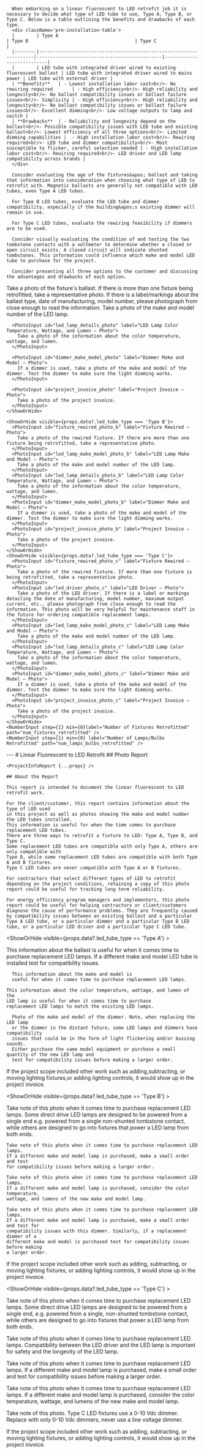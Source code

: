 
<Tabs>
  <Tab eventKey="pre-installation" title="Pre-Installation">

      When embarking on a linear fluorescent to LED retrofit job it is necessary to decide what type of LED tube to use, Type A, Type B, or Type C. Below is a table outlining the benefits and drawbacks of each type.
      <div className='pre-installation-table'>
      |        | Type A                                                             | Type B                                       | Type C                    |
      |--------|--------------------------------------------------------------------|----------------------------------------------|---------------------------|
      |        | LED tube with integrated driver wired to existing fluorescent ballast | LED tube with integrated driver wired to mains power | LED tube with external driver |
      | **Benefits**   | - Lowest installation labor cost<br/>- No rewiring required       | - High efficiency<br/>- High reliability and longevity<br/>- No ballast compatibility issues or ballast failure issues<br/>- Simplicity | - High efficiency<br/>- High reliability and longevity<br/>- No ballast compatibility issues or ballast failure issues<br/>- Excellent dimming<br/>- Low voltage outputs to lamp and switch |
      | **Drawbacks**  | - Reliability and longevity depend on the ballast<br/>- Possible compatibility issues with LED tube and existing ballast<br/>- Lowest efficiency of all three options<br/>- Limited dimming capabilities |  - High installation labor cost<br/>- Rewiring required<br/>- LED tube and dimmer compatibility<br/>- Most susceptible to flicker, careful selection needed | - High installation labor cost<br/>- Rewiring required<br/>- LED driver and LED lamp compatibility across brands |
      </div>

      Consider evaluating the age of the fixtures&apos; ballast and taking that information into consideration when choosing what type of LED to retrofit with. Magnetic ballasts are generally not compatible with LED tubes, even Type A LED tubes.

      For Type B LED tubes, evaluate the LED tube and dimmer compatibility, especially if the building&apos;s existing dimmer will remain in use.

      For Type C LED tubes, evaluate the rewiring feasibility if dimmers are to be used.

      Consider visually evaluating the condition of and testing the two tombstone contacts with a voltmeter to determine whether a closed or open circuit exists. A closed circuit will indicate shunted tombstones. This information could influence which make and model LED tube to purchase for the project.

      Consider presenting all three options to the customer and discussing the advantages and drawbacks of each option.

  </Tab>

  <Tab eventKey="installation" title="Installation">
    <DateInput label="Installation Date" path="install_date" />
    <Radio label="LED Tube Type" options={['Type A', 'Type B', 'Type C']} path="led_tube_type" />
    <ShowOrHide visible={props.data?.led_tube_type === 'Type A'}>
      <PhotoInput id="fixture_ballast_photo" label="Fixture Ballast – Photo">
        Take a photo of the fixture&apos;s ballast. If there is more than one fixture being retrofitted,
        take a representative photo. If there is a label/markings about the ballast type,
        date of manufacturing, model number,
        please photograph from close enough to read the information.
      </PhotoInput>
      <PhotoInput id="led_lamp_make_model_photo" label="LED Lamp Make and Model – Photo">
        Take a photo of the make and model number of the LED lamp.
      </PhotoInput>

      <PhotoInput id="led_lamp_details_photo" label="LED Lamp Color Temperature, Wattage, and Lumen – Photo">
        Take a photo of the information about the color temperature, wattage, and lumen.
      </PhotoInput>

      <PhotoInput id="dimmer_make_model_photo" label="Dimmer Make and Model – Photo">
        If a dimmer is used, take a photo of the make and model of the dimmer. Test the dimmer to make sure the light dimming works.
      </PhotoInput>

      <PhotoInput id="project_invoice_photo" label="Project Invoice – Photo">
        Take a photo of the project invoice.
      </PhotoInput>
    </ShowOrHide>

    <ShowOrHide visible={props.data?.led_tube_type === 'Type B'}>
      <PhotoInput id="fixture_rewired_photo_b" label="Fixture Rewired – Photo">
        Take a photo of the rewired fixture. If there are more than one fixture being retrofitted, take a representative photo.
      </PhotoInput>
      <PhotoInput id="led_lamp_make_model_photo_b" label="LED Lamp Make and Model – Photo">
        Take a photo of the make and model number of the LED lamp.
      </PhotoInput>
      <PhotoInput id="led_lamp_details_photo_b" label="LED Lamp Color Temperature, Wattage, and Lumen – Photo">
        Take a photo of the information about the color temperature, wattage, and lumen.
      </PhotoInput>
      <PhotoInput id="dimmer_make_model_photo_b" label="Dimmer Make and Model – Photo">
        If a dimmer is used, take a photo of the make and model of the dimmer. Test the dimmer to make sure the light dimming works.
      </PhotoInput>
      <PhotoInput id="project_invoice_photo_b" label="Project Invoice – Photo">
        Take a photo of the project invoice.
      </PhotoInput>
    </ShowOrHide>
    <ShowOrHide visible={props.data?.led_tube_type === 'Type C'}>
      <PhotoInput id="fixture_rewired_photo_c" label="Fixture Rewired – Photo">
        Take a photo of the rewired fixture. If more than one fixture is being retrofitted, take a representative photo.
      </PhotoInput>
      <PhotoInput id="led_driver_photo_c" label="LED Driver – Photo">
        Take a photo of the LED driver. If there is a label or markings detailing the date of manufacturing, model number, maximum output current, etc., please photograph from close enough to read the information. This photo will be very helpful for maintenance staff in the future for ordering compatible replacement lamps.
      </PhotoInput>
      <PhotoInput id="led_lamp_make_model_photo_c" label="LED Lamp Make and Model – Photo">
        Take a photo of the make and model number of the LED lamp.
      </PhotoInput>
      <PhotoInput id="led_lamp_details_photo_c" label="LED Lamp Color Temperature, Wattage, and Lumen – Photo">
        Take a photo of the information about the color temperature, wattage, and lumen.
      </PhotoInput>
      <PhotoInput id="dimmer_make_model_photo_c" label="Dimmer Make and Model – Photo">
        If a dimmer is used, take a photo of the make and model of the dimmer. Test the dimmer to make sure the light dimming works.
      </PhotoInput>
      <PhotoInput id="project_invoice_photo_c" label="Project Invoice – Photo">
        Take a photo of the project invoice.
      </PhotoInput>
    </ShowOrHide>
    <NumberInput step={1} min={0}label="Number of Fixtures Retrofitted" path="num_fixtures_retrofitted" />
    <NumberInput step={1} min={0} label="Number of Lamps/Bulbs Retrofitted" path="num_lamps_bulbs_retrofitted" />

</Tab>

  <Tab eventKey="report"  title="Report">
    <PrintSection label="Print Report">
    ---
    # Linear Fluorescent to LED Retrofit
    ## Photo Report

    <ProjectInfoReport {...props} />

    ## About the Report

    This report is intended to document the linear fluorescent to LED retrofit work.

    For the client/customer, this report contains information about the type of LED used
    in this project as well as photos showing the make and model number the LED tubes installed.
    This information is useful for when the time comes to purchase replacement LED tubes.
    There are three ways to retrofit a fixture to LED: Type A, Type B, and Type C.
    Some replacement LED tubes are compatible with only Type A, others are only compatible with
    Type B, while some replacement LED tubes are compatible with both Type A and B fixtures.
    Type C LED tubes are never compatible with Type A or B fixtures.

    For contractors that select different types of LED to retrofit depending on the project conditions, retaining a copy of this photo report could be useful for tracking long term reliability.

    For energy efficiency program managers and implementers, this photo report could be useful for helping contractors or client/customers diagnose the cause of performance problems. They are frequently caused by compatibility issues between an existing ballast and a particular Type A LED tube, or a particular dimmer and a particular Type B LED tube, or a particular LED driver and a particular Type C LED tube.

<ShowOrHide visible={props.data?.led_tube_type == 'Type A'} >

<Photo id="fixture_ballast_photo" label="Fixture Ballast – Photo" required>
    This information about the ballast is useful for when it comes time to
    purchase replacement LED lamps. If a different make and model LED tube is
    installed test for compatibility issues.
</Photo>

<Photo
    id="led_lamp_make_model_photo"
    label="LED Lamp Make and Model – Photo"
    required>

      This information about the make and model is
      useful for when it comes time to purchase replacement LED lamps.

</Photo>

<Photo 
    id="led_lamp_details_photo"
    label="LED Lamp Color Temperature, Wattage, and Lumen – Photo"
    required>

    This information about the color temperature, wattage, and lumen of the
    LED lamp is useful for when it comes time to purchase
    replacement LED lamps to match the existing LED lamps.

</Photo>

<Photo 
    id="dimmer_make_model_photo"
    label="Dimmer Make and Model – Photo"
    required>

      Photo of the make and model of the dimmer. Note, when replacing the LED lamp
      or the dimmer in the distant future, some LED lamps and dimmers have compatibility
      issues that could be in the form of light flickering and/or buzzing sounds.
      Either purchase the same model equipment or purchase a small quantity of the new LED lamp and
      test for compatibility issues before making a larger order.

</Photo>

<Photo id="project_invoice_photo" label="Project Invoice – Photo" required>
    If the project scope included other work such as adding,subtracting, or
    moving lighting fixtures,or adding lighting controls, it would show up in
    the project invoice.
</Photo>

</ShowOrHide>

<ShowOrHide visible={props.data?.led_tube_type == 'Type B'} >

<Photo id="fixture_rewired_photo_b" label="Fixture Rewired – Photo" required>
    Take note of this photo when it comes time to purchase replacement LED
    lamps. Some direct drive LED lamps are designed to be powered from a single
    end e.g. powered from a single non-shunted tombstone contact, while others
    are designed to go into fixtures that power a LED lamp from both ends.
</Photo>

<Photo
    id="led_lamp_make_model_photo_b"
    label="LED Lamp Make and Model – Photo"
    required>

    Take note of this photo when it comes time to purchase replacement LED lamps.
    If a different make and model lamp is purchased, make a small order and test
    for compatibility issues before making a larger order.

</Photo>

<Photo 
    id="led_lamp_details_photo_b"
    label="LED Lamp Color Temperature, Wattage, and Lumen – Photo"
    required>

    Take note of this photo when it comes time to purchase replacement LED lamps.
    If a different make and model lamp is purchased, consider the color temperature,
    wattage, and lumens of the new make and model lamp.

</Photo>

<Photo 
    id="dimmer_make_model_photo_b"
    label="Dimmer Make and Model – Photo"
    required>

    Take note of this photo when it comes time to purchase replacement LED lamps.
    If a different make and model lamp is purchased, make a small order and test for
    compatibility issues with this dimmer. Similarly, if a replacement dimmer of a
    different make and model is purchased test for compatibility issues before making
    a larger order.

</Photo>

<Photo id="project_invoice_photo_b" label="Project Invoice – Photo" required>
    If the project scope included other work such as adding, subtracting, or
    moving lighting fixtures, or adding lighting controls, it would show up in
    the project invoice.

</Photo>

</ShowOrHide>

<ShowOrHide visible={props.data?.led_tube_type == 'Type C'} >

<Photo id="fixture_rewired_photo_c" label="Fixture Rewired – Photo" required>
    Take note of this photo when it comes time to purchase replacement LED
    lamps. Some direct drive LED lamps are designed to be powered from a single
    end, e.g. powered from a single, non-shunted tombstone contact, while others
    are designed to go into fixtures that power a LED lamp from both ends.
</Photo>

<Photo
    id="led_driver_photo_c"
    label="LED Driver – Photo"
    required>
Take note of this photo when it comes time to purchase replacement LED lamps.
Compatibility between the LED driver and the LED lamp is important for safety
and the longevity of the LED lamp.

</Photo>

<Photo
    id="led_lamp_make_model_photo_c"
    label="LED Lamp Make and Model – Photo"
    required>

Take note of this photo when it comes time to purchase replacement LED lamps.
If a different make and model lamp is purchased, make a small order and test
for compatibility issues before making a larger order.

</Photo>

<Photo 
    id="led_lamp_details_photo_c"
    label="LED Lamp Color Temperature, Wattage, and Lumen – Photo"
    required>

Take note of this photo when it comes time to purchase replacement LED lamps.
If a different make and model lamp is purchased, consider the color temperature,
wattage, and lumens of the new make and model lamp.

</Photo>

<Photo 
    id="dimmer_make_model_photo_c"
    label="Dimmer Make and Model – Photo"
    required>

Take note of this photo. Type C LED fixtures use a 0-10 Vdc dimmer. Replace with
only 0-10 Vdc dimmers, never use a line voltage dimmer.

</Photo>

<Photo id="project_invoice_photo_c" label="Project Invoice – Photo" required>
    If the project scope included other work such as adding, subtracting, or
    moving lighting fixtures, or adding lighting controls, it would show up in
    the project invoice.
</Photo>

</ShowOrHide>

<LabelValue
    label="Number of Fixtures Retrofitted"
    path="num_fixtures_retrofitted"
    required={true}
    decimalPlaces={0}
    type="number"
/>

<LabelValue
    label="Number of Lamps/Bulbs Retrofitted"
    path="num_lamps_bulbs_retrofitted"
    required={true}
    decimalPlaces={0}
    type="number"
/>

</PrintSection>

  </Tab>
</Tabs>
